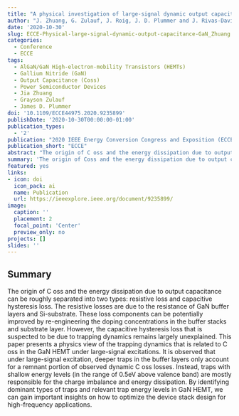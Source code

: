 ```yaml
---
title: "A physical investigation of large-signal dynamic output capacitance and energy loss in GaN-on-Si power HEMTs at high-frequency applications"
author: "J. Zhuang, G. Zulauf, J. Roig, J. D. Plummer and J. Rivas-Davila"
date: '2020-10-30'
slug: ECCE-Physical-large-signal-dynamic-output-capacitance-GaN_Zhuang
categories:
  - Conference
  - ECCE
tags: 
  - AlGaN/GaN High-electron-mobility Transistors (HEMTs)
  - Gallium Nitride (GaN)
  - Output Capacitance (Coss)
  - Power Semiconductor Devices
  - Jia Zhuang
  - Grayson Zulauf
  - James D. Plummer
doi: '10.1109/ECCE44975.2020.9235899'
publishDate: '2020-10-30T00:00:00-01:00'
publication_types:
  - '2'
publication: "2020 IEEE Energy Conversion Congress and Exposition (ECCE)"
publication_short: "ECCE"
abstract: "The origin of C oss and the energy dissipation due to output capacitance can be roughly separated into two types: resistive loss and capacitive hysteresis loss. The resistive losses are due to the resistance of GaN buffer layers and Si-substrate. These loss components can be potentially improved by re-engineering the doping concentrations in the buffer stacks and substrate layer [1] [2]. However, the capacitive hysteresis loss that is suspected to be due to trapping dynamics remains largely unexplained. This paper presents a physics view of the trapping dynamics that is related to C oss in the GaN HEMT under large-signal excitations. It is observed that under large-signal excitation, deeper traps in the buffer layers only account for a remnant portion of observed dynamic C oss losses. Instead, traps with shallow energy levels (in the range of 0.5eV above valence band) are mostly responsible for the charge imbalance and energy dissipation. By identifying dominant types of traps and relevant trap energy levels in GaN HEMT, we can gain important insights on how to optimize the device stack design for high-frequency applications."
summary: 'The origin of Coss and the energy dissipation due to output capacitance can be roughly separated into two types: resistive loss and capacitive hysteresis loss. The resistive losses are due to the resistance of GaN buffer layers and Si-substrate. These loss components can be potentially improved by re-engineering the doping concentrations in the buffer stacks and substrate layer. This paper presents a physics view of the trapping dynamics that is related to C oss in the GaN HEMT under large-signal excitations. '
featured: yes
links:
- icon: doi
  icon_pack: ai
  name: Publication
  url: https://ieeexplore.ieee.org/document/9235899/
image:
  caption: ''
  placement: 2
  focal_point: 'Center'
  preview_only: no
projects: []
slides: ''
---
```


## Summary

The origin of C oss and the energy dissipation due to output capacitance can be roughly separated into two types: resistive loss and capacitive hysteresis loss. The resistive losses are due to the resistance of GaN buffer layers and Si-substrate. These loss components can be potentially improved by re-engineering the doping concentrations in the buffer stacks and substrate layer. However, the capacitive hysteresis loss that is suspected to be due to trapping dynamics remains largely unexplained. This paper presents a physics view of the trapping dynamics that is related to C oss in the GaN HEMT under large-signal excitations. It is observed that under large-signal excitation, deeper traps in the buffer layers only account for a remnant portion of observed dynamic C oss losses. Instead, traps with shallow energy levels (in the range of 0.5eV above valence band) are mostly responsible for the charge imbalance and energy dissipation. By identifying dominant types of traps and relevant trap energy levels in GaN HEMT, we can gain important insights on how to optimize the device stack design for high-frequency applications.